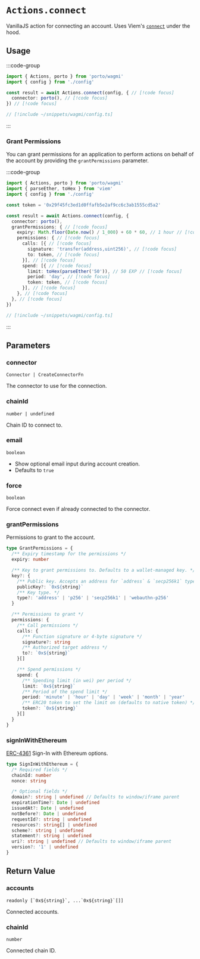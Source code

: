 # `Actions.connect`

VanillaJS action for connecting an account. Uses Viem's [`connect`](/sdk/viem/WalletActions/connect) under the hood.

## Usage

:::code-group

```ts twoslash [example.ts]
import { Actions, porto } from 'porto/wagmi'
import { config } from './config'

const result = await Actions.connect(config, { // [!code focus]
  connector: porto(), // [!code focus]
}) // [!code focus]
```

```ts twoslash [config.ts] filename="config.ts"
// [!include ~/snippets/wagmi/config.ts]
```

:::

### Grant Permissions

You can grant permissions for an application to perform actions on behalf of the account by providing the `grantPermissions` parameter.

:::code-group

```ts twoslash [example.ts]
import { Actions, porto } from 'porto/wagmi'
import { parseEther, toHex } from 'viem'
import { config } from './config'

const token = '0x29f45fc3ed1d0ffafb5e2af9cc6c3ab1555cd5a2'

const result = await Actions.connect(config, {
  connector: porto(),
  grantPermissions: { // [!code focus]
    expiry: Math.floor(Date.now() / 1_000) + 60 * 60, // 1 hour // [!code focus]
    permissions: { // [!code focus]
      calls: [{ // [!code focus]
        signature: 'transfer(address,uint256)', // [!code focus]
        to: token, // [!code focus]
      }], // [!code focus]
      spend: [{ // [!code focus]
        limit: toHex(parseEther('50')), // 50 EXP // [!code focus]
        period: 'day', // [!code focus]
        token: token, // [!code focus]
      }], // [!code focus]
    }, // [!code focus]
  }, // [!code focus]
})
```

```ts twoslash [config.ts] filename="config.ts"
// [!include ~/snippets/wagmi/config.ts]
```

:::

## Parameters

### connector

`Connector | CreateConnectorFn`

The connector to use for the connection.

### chainId

`number | undefined`

Chain ID to connect to.

### email

`boolean`

- Show optional email input during account creation.
- Defaults to `true`

### force

`boolean`

Force connect even if already connected to the connector.

### grantPermissions

Permissions to grant to the account.

```ts
type GrantPermissions = {
  /** Expiry timestamp for the permissions */
  expiry: number

  /** Key to grant permissions to. Defaults to a wallet-managed key. */
  key?: {
    /** Public key. Accepts an address for `address` & `secp256k1` types. */
    publicKey?: `0x${string}`
    /** Key type. */
    type?: 'address' | 'p256' | 'secp256k1' | 'webauthn-p256'
  }

  /** Permissions to grant */
  permissions: {
    /** Call permissions */
    calls: {
      /** Function signature or 4-byte signature */
      signature?: string
      /** Authorized target address */
      to?: `0x${string}`
    }[]

    /** Spend permissions */
    spend: {
      /** Spending limit (in wei) per period */
      limit: `0x${string}`
      /** Period of the spend limit */
      period: 'minute' | 'hour' | 'day' | 'week' | 'month' | 'year'
      /** ERC20 token to set the limit on (defaults to native token) */
      token?: `0x${string}`
    }[]
  }
}
```

### signInWithEthereum

[ERC-4361](https://eips.ethereum.org/EIPS/eip-4361) Sign-In with Ethereum options.

```ts
type SignInWithEthereum = {
  /* Required fields */
  chainId: number
  nonce: string

  /* Optional fields */
  domain?: string | undefined // Defaults to window/iframe parent
  expirationTime?: Date | undefined
  issuedAt?: Date | undefined
  notBefore?: Date | undefined
  requestId?: string | undefined
  resources?: string[] | undefined
  scheme?: string | undefined
  statement?: string | undefined
  uri?: string | undefined // Defaults to window/iframe parent
  version?: '1' | undefined
}
```

## Return Value

### accounts

```readonly [`0x${string}`, ...`0x${string}`[]]```

Connected accounts.

### chainId

`number`

Connected chain ID.
